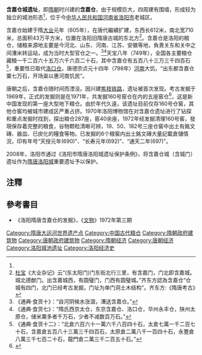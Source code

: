 '''含嘉仓城遗址'''，即[[隋朝|隋朝]]时兴建的'''含嘉仓'''，由于规模巨大，四周建有围墙，形成较为独立的城池形态<ref name="a1"/>，位于今[[中华人民共和国|中华人民共和国]][[河南省|河南省]][[洛阳市|洛阳市]]老城区。

含嘉仓始建于隋[[大业_(年号)|大业]]元年（605年），在唐代繼續扩建，东西长612米，南北宽710米，总面积43万平方米，位置在洛阳旧隋唐古城的东北方<ref name="a1">[[杜宝|杜宝]]《大业杂记》云“(东太阳门)门东街北行三里，有含嘉门，门北即含嘉城。城北德猷门。出含嘉城西，有圆璧门，门西有圆璧城。”齐东方認為含嘉仓“仓城有四门，北门已经考古发掘，门址为单门洞土木结构”。齐东方:《隋唐考古》</ref>。含嘉仓是洛阳的粮仓，储粮来源地主要是今河北、山东、河南、江苏、安徽等地，負責关东和关中之间漕米转运站，成为当时大型官仓之一。<ref>《通典·食货十》：“自河阴候水涨涸，漕送含嘉仓。”</ref><ref>《通典·食货七》：“隋氏西京太仓，东京含嘉仓、洛口仓，华州永丰仓，陕州太原仓，储米粟多者千万石，少者不减数百万石。”</ref>天宝八年（749年），全国各主要粮仓藏粮一千二百六十五万六千六百二十石，其中含嘉仓有五百八十三万三千四百石<ref>《通典·食货十二》：“北倉六百六十一萬六千八百四十石，太倉七萬一千二百七十石，含嘉倉五百八十三萬三千四百石，太原倉二萬八千一百四十石，永豐倉八萬三千七百二十石，龍門倉二萬三千二百五十石。”</ref>，重要性已取代[[洛口仓|洛口仓]]。唐德宗贞元十四年（798年）[[河南|河南]]大饥，“出东都含嘉仓粟七万石，开场粜以惠河南饥民”。

唐朝之后，含嘉仓随时间而湮没。因兴建[[焦枝铁路|焦枝铁路]]，遗址被首次发现。考古发掘于1969年，正式的发掘则是在1971年，共发掘160号窑仓在内的五座窑仓<ref>{{Cite web |url=http://lyrb.lyd.com.cn/html/2013-06/05/content_946960.htm |title=含嘉仓：深埋地下的隋唐传奇 |accessdate=2017-10-25 |author=记者：姜春晖，通讯员：邓新波 |date=2013-06-05 |work= |publisher=洛阳日报数字报刊平台 |language=Zh-hans |archive-date=2020-10-25 |archive-url=https://web.archive.org/web/20201025003339/http://lyrb.lyd.com.cn/html/2013-06/05/content_946960.htm |dead-url=no }}</ref>，这是新中国发现的第一座大型地下粮仓。由於年代久遠，该遗址目前仅存160号仓窖，其他仓窖均被城市建成区严重占挤。1970年洛阳博物馆在对含嘉仓遗址进行了钻探和重点发掘时找到，探出粮仓287座，窑40余座，1972年经发掘清理160号窖，發現保存着完整的粮食，谷物颗粒清晰可辨，19、50、182号三座仓窖中出土有銘文磚、器皿、已炭化的糧食等物。已发掘的6个粮窖内出土銘文磚大量記載倉儲情況，印有年号“天授元年(690)”、“长寿元年(692)”、“通天二年(697)”。

2008年，洛阳市通过《洛阳市隋唐洛阳城遗址保护条例》，将含嘉仓城（含城门）遗址作为[[隋唐洛阳城|隋唐洛阳城]]重要遗址予以保护。

==注釋==
{{reflist|2}}

==參考書目==
* 《洛阳隋唐含嘉仓的发掘》，《[[文物|文物]]》1972年第三期
{{大运河世界文化遗产}}
[[Category:隋唐大运河世界遗产点|Category:隋唐大运河世界遗产点]]
[[Category:中国古代粮仓|Category:中国古代粮仓]]
[[Category:隋朝政府建筑物|Category:隋朝政府建筑物]]
[[Category:唐朝政府建筑物|Category:唐朝政府建筑物]]
[[Category:隋朝经济|Category:隋朝经济]]
[[Category:唐朝经济|Category:唐朝经济]]
[[Category:洛阳城池遗址|Category:洛阳城池遗址]]
[[Category:洛阳经济史|Category:洛阳经济史]]